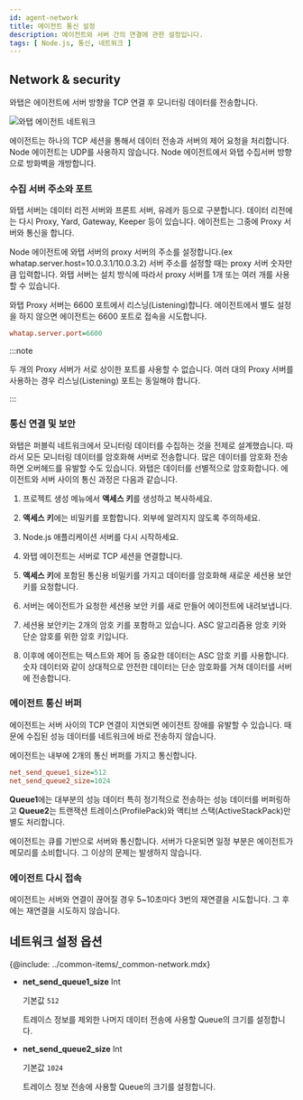 ```yaml
---
id: agent-network
title: 에이전트 통신 설정
description: 에이전트와 서버 간의 연결에 관한 설정입니다.
tags: [ Node.js, 통신, 네트워크 ]
---
```


## Network & security

와탭은 에이전트에 서버 방향을 TCP 연결 후 모니터링 데이터를 전송합니다.

![와탭 에이전트 네트워크](https://img.whatap.io/media/agent_node/agent_net.png)

에이전트는 하나의 TCP 세션을 통해서 데이터 전송과 서버의 제어 요청을 처리합니다. Node 에이전트는 UDP를 사용하지 않습니다. Node 에이전트에서 와탭 수집서버 방향으로 방화벽을 개방합니다.

### 수집 서버 주소와 포트

와탭 서버는 데이터 리전 서버와 프론트 서버, 유레카 등으로 구분합니다. 데이터 리전에는 다시 Proxy, Yard, Gateway, Keeper 등이 있습니다. 에이전트는 그중에 Proxy 서버와 통신을 합니다.

Node 에이전트에 와탭 서버의 proxy 서버의 주소를 설정합니다.(ex whatap.server.host=10.0.3.1/10.0.3.2) 서버 주소를 설정할 때는 proxy 서버 숫자만큼 입력합니다. 와탭 서버는 설치 방식에 따라서 proxy 서버를 1개 또는 여러 개를 사용할 수 있습니다.

와탭 Proxy 서버는 6600 포트에서 리스닝(Listening)합니다. 에이전트에서 별도 설정을 하지 않으면 에이전트는 6600 포트로 접속을 시도합니다.

```ini title='whatap.conf'
whatap.server.port=6600
```

:::note

두 개의 Proxy 서버가 서로 상이한 포트를 사용할 수 없습니다. 여러 대의 Proxy 서버를 사용하는 경우 리스닝(Listening) 포트는 동일해야 합니다.

:::

### 통신 연결 및 보안

와탭은 퍼블릭 네트워크에서 모니터링 데이터를 수집하는 것을 전제로 설계했습니다. 따라서 모든 모니터링 데이터를 암호화해 서버로 전송합니다. 많은 데이터를 암호화 전송하면 오버헤드를 유발할 수도 있습니다. 와탭은 데이터를 선별적으로 암호화합니다. 에이전트와 서버 사이의 통신 과정은 다음과 같습니다.

1. 프로젝트 생성 메뉴에서 **액세스 키**를 생성하고 복사하세요.

1. **액세스 키**에는 비밀키를 포함합니다. 외부에 알려지지 않도록 주의하세요.

1. Node.js 애플리케이션 서버를 다시 시작하세요.

1. 와탭 에이전트는 서버로 TCP 세션을 연결합니다.

1. **액세스 키**에 포함된 통신용 비밀키를 가지고 데이터를 암호화해 새로운 세션용 보안 키를 요청합니다.

1. 서버는 에이전트가 요청한 세션용 보안 키를 새로 만들어 에이전트에 내려보냅니다.

1. 세션용 보안키는 2개의 암호 키를 포함하고 있습니다. ASC 알고리즘용 암호 키와 단순 암호를 위한 암호 키입니다.

1. 이후에 에이전트는 텍스트와 제어 등 중요한 데이터는 ASC 암호 키를 사용합니다. 숫자 데이터와 같이 상대적으로 안전한 데이터는 단순 암호화를 거쳐 데이터를 서버에 전송합니다.

### 에이전트 통신 버퍼

에이전트는 서버 사이의 TCP 연결이 지연되면 에이전트 장애를 유발할 수 있습니다. 때문에 수집된 성능 데이터를 네트워크에 바로 전송하지 않습니다.

에이전트는 내부에 2개의 통신 버퍼를 가지고 통신합니다.

```ini
net_send_queue1_size=512
net_send_queue2_size=1024
```

**Queue1**에는 대부분의 성능 데이터 특히 정기적으로 전송하는 성능 데이터를 버퍼링하고 **Queue2**는 트랜잭션 트레이스(ProfilePack)와 액티브 스택(ActiveStackPack)만 별도 처리합니다.

에이전트는 큐를 기반으로 서버와 통신합니다. 서버가 다운되면 일정 부분은 에이전트가 메모리를 소비합니다. 그 이상의 문제는 발생하지 않습니다.

### 에이전트 다시 접속

에이전트는 서버와 연결이 끊어질 경우 5~10초마다 3번의 재연결을 시도합니다. 그 후에는 재연결을 시도하지 않습니다.

## 네트워크 설정 옵션

{@include: ../common-items/_common-network.mdx}

* **net_send_queue1_size** <span class='type'>Int</span>

  기본값 `512`
  
  트레이스 정보를 제외한 나머지 데이터 전송에 사용할 Queue의 크기를 설정합니다.

* **net_send_queue2_size** <span class='type'>Int</span>

  기본값 `1024`
  
  트레이스 정보 전송에 사용할 Queue의 크기를 설정합니다.